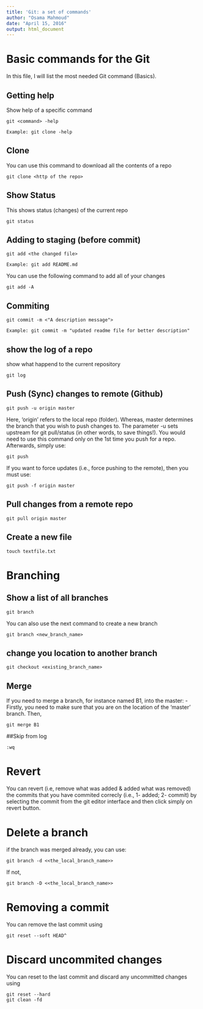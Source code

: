 ---
title: 'Git: a set of commands'
author: "Osama Mahmoud"
date: "April 15, 2016"
output: html_document
---
# Basic commands for the Git
In this file, I will list the most needed Git command (Basics).

## Getting help

Show help of a specific command

```
git <command> -help
```
    Example: git clone -help
    
## Clone

You can use this command to download all the contents of a repo

```
git clone <http of the repo>
```

## Show Status

This shows status (changes) of the current repo

```
git status
```

## Adding to staging (before commit)

```
git add <the changed file>
```
    Example: git add README.md

You can use the following command to add all of your changes
```
git add -A
```

## Commiting
```
git commit -m <"A description message">
```
    Example: git commit -m "updated readme file for better description"
    
## show the log of a repo

show what happend to the current repository
```
git log
```

## Push (Sync) changes to remote (Github)
```
git push -u origin master
```
Here, 'origin' refers to the local repo (folder). Whereas, master determines the branch that you wish to push changes to. The parameter -u sets upstream for git pull/status (in other words, to save things!). You would need to use this command only on the 1st time you push for a repo. Afterwards, simply use:
```
git push
```
If you want to force updates (i.e., force pushing to the remote), then you must use:
```
git push -f origin master
```

## Pull changes from a remote repo
```
git pull origin master
```

## Create a new file
```
touch textfile.txt
```

# Branching

## Show a list of all branches
```
git branch
```
You can also use the next command to create a new branch
```
git branch <new_branch_name>
```

## change you location to another branch
```
git checkout <existing_branch_name>
```

## Merge
If you need to merge a branch, for instance named B1, into the master:
- Firstly, you need to make sure that you are on the location of the 'master' branch. Then,
```
git merge B1
```
##Skip from log

```
:wq
```

# Revert

You can revert (i.e, remove what was added & added what was removed) the commits that you have commited correcly (i.e., 1- added; 2- commit) by selecting the commit from the git editor interface and then click simply on revert button.

# Delete a branch
if the branch was merged already, you can use:
    
    git branch -d <<the_local_branch_name>>
    
If not,

    git branch -D <<the_local_branch_name>>
    

# Removing a commit

You can remove the last commit using

    git reset --soft HEAD^
    
# Discard uncommited changes

You can reset to the last commit and discard any uncommitted changes using
```
git reset --hard
git clean -fd
```
